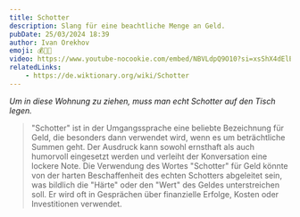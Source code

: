 ```yaml
---
title: Schotter
description: Slang für eine beachtliche Menge an Geld.
pubDate: 25/03/2024 18:39
author: Ivan Orekhov
emoji: 💰💸🤑
video: https://www.youtube-nocookie.com/embed/NBVLdpQ9O10?si=xsShX4dElEvRvjBd&amp;start=489
relatedLinks:
    - https://de.wiktionary.org/wiki/Schotter
---
```


_Um in diese Wohnung zu ziehen, muss man echt Schotter auf den Tisch legen._

> "Schotter" ist in der Umgangssprache eine beliebte Bezeichnung für Geld, die besonders dann verwendet wird, wenn es um beträchtliche Summen geht.
> Der Ausdruck kann sowohl ernsthaft als auch humorvoll eingesetzt werden und verleiht der Konversation eine lockere Note.
> Die Verwendung des Wortes "Schotter" für Geld könnte von der harten Beschaffenheit des echten Schotters abgeleitet sein,
> was bildlich die "Härte" oder den "Wert" des Geldes unterstreichen soll.
> Er wird oft in Gesprächen über finanzielle Erfolge, Kosten oder Investitionen verwendet.
